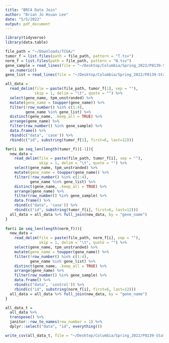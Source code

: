 ```yaml
---
title: "BRCA Data Join"
author: "Brian Jo Hsuan Lee"
date: "5/5/2022"
output: pdf_document
---
```

```r
library(tidyverse)
library(data.table)
```


```r
file_path = "~/Downloads/TCGA/"
tumor_f = list.files(path = file_path, pattern = "T.tsv")
norm_f = list.files(path = file_path, pattern = "N.tsv")
gene_sample = read_lines(file = "~/Desktop/Columbia/Spring_2022/P8139-Statistical_Genetic_Modeling/Project/gene_sample_ind") %>% 
  as.numeric()
gene_list = read_lines(file = "~/Desktop/Columbia/Spring_2022/P8139-Statistical_Genetic_Modeling/Project/gene_list")
```


```r
all_data = 
  read_delim(file = paste(file_path, tumor_f[1], sep = ""),
             skip = 1, delim = "\t", quote = "") %>% 
  select(gene_name, tpm_unstranded) %>% 
  mutate(gene_name = toupper(gene_name)) %>% 
  filter(!row_number() %in% c(1:4),
         gene_name %in% gene_list) %>% 
  distinct(gene_name, .keep_all = TRUE) %>% 
  arrange(gene_name) %>% 
  filter(row_number() %in% gene_sample) %>% 
  data.frame() %>% 
  rbind(c("data", 'case')) %>% 
  rbind(c("id", substring(tumor_f[1], first=6, last=12)))

for(i in seq_len(length(tumor_f))[-1]){
  new_data = 
    read_delim(file = paste(file_path, tumor_f[i], sep = ""),
               skip = 1, delim = "\t", quote = "") %>% 
    select(gene_name, tpm_unstranded) %>% 
    mutate(gene_name = toupper(gene_name)) %>% 
    filter(!row_number() %in% c(1:4),
           gene_name %in% gene_list) %>% 
    distinct(gene_name, .keep_all = TRUE) %>% 
    arrange(gene_name) %>% 
    filter(row_number() %in% gene_sample) %>% 
    data.frame() %>% 
    rbind(c("data", 'case')) %>% 
    rbind(c("id", substring(tumor_f[i], first=6, last=12)))
  all_data = all_data %>% full_join(new_data, by = "gene_name")
}
    
for(i in seq_len(length(norm_f))){
  new_data = 
    read_delim(file = paste(file_path, norm_f[i], sep = ""),
               skip = 1, delim = "\t", quote = "") %>% 
    select(gene_name, tpm_unstranded) %>% 
    mutate(gene_name = toupper(gene_name)) %>% 
    filter(!row_number() %in% c(1:4),
           gene_name %in% gene_list) %>% 
    distinct(gene_name, .keep_all = TRUE) %>% 
    arrange(gene_name) %>% 
    filter(row_number() %in% gene_sample) %>% 
    data.frame() %>% 
    rbind(c("data", 'control')) %>% 
    rbind(c("id", substring(norm_f[i], first=6, last=12)))
  all_data = all_data %>% full_join(new_data, by = "gene_name")
}

all_data_t =
  all_data %>%
  transpose() %>% 
  janitor::row_to_names(row_number = 1) %>% 
  dplyr::select("data", "id", everything())
```

```r
write_csv(all_data_t, file = "~/Desktop/Columbia/Spring_2022/P8139-Statistical_Genetic_Modeling/Project/paired_28_BRCA")
```

